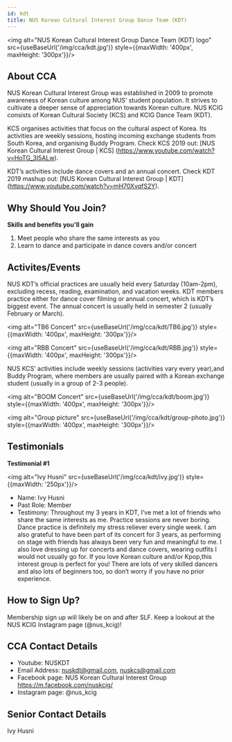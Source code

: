 ```yaml
---
id: kdt
title: NUS Korean Cultural Interest Group Dance Team (KDT)
---
```



<img alt="NUS Korean Cultural Interest Group Dance Team (KDT) logo" src={useBaseUrl('/img/cca/kdt.jpg')} style={{maxWidth: '400px', maxHeight: '300px'}}/>

## About CCA
NUS Korean Cultural Interest Group was established in 2009 to promote awareness of Korean culture among NUS’ student population. It strives to cultivate a deeper sense of appreciation towards Korean culture. NUS KCIG consists of Korean Cultural Society (KCS) and KCIG Dance Team (KDT). 

KCS organises activities that focus on the cultural aspect of Korea. Its activities are weekly sessions, hosting incoming exchange students from South Korea, and organising Buddy Program. Check KCS 2019 out: [NUS Korean Cultural Interest Group | KCS] (https://www.youtube.com/watch?v=HoTG_3I5ALw). 

KDT’s activities include dance covers and an annual concert. Check KDT 2019 mashup out: [NUS Korean Cultural Interest Group | KDT] (https://www.youtube.com/watch?v=mH70XvqfS2Y).


## Why Should You Join?
**Skills and benefits you'll gain**
1. Meet people who share the same interests as you
2. Learn to dance and participate in dance covers and/or concert


## Activites/Events
NUS KDT’s official practices are usually held every Saturday (10am-2pm), excluding recess, reading, examination, and vacation weeks. KDT members practice either for dance cover filming or annual concert, which is KDT’s biggest event. The annual concert is usually held in semester 2 (usually February or March). 

<img alt="TB6 Concert" src={useBaseUrl('/img/cca/kdt/TB6.jpg')} style={{maxWidth: '400px', maxHeight: '300px'}}/>

<img alt="RBB Concert" src={useBaseUrl('/img/cca/kdt/RBB.jpg')} style={{maxWidth: '400px', maxHeight: '300px'}}/>

NUS KCS’ activities include weekly sessions (activities vary every year),and Buddy Program, where members are usually paired with a Korean exchange student (usually in a group of 2-3 people).

<img alt="BOOM Concert" src={useBaseUrl('/img/cca/kdt/boom.jpg')} style={{maxWidth: '400px', maxHeight: '300px'}}/>

<img alt="Group picture" src={useBaseUrl('/img/cca/kdt/group-photo.jpg')} style={{maxWidth: '400px', maxHeight: '300px'}}/>


## Testimonials
**Testimonial #1**

<img alt="Ivy Husni" src={useBaseUrl('/img/cca/kdt/ivy.jpg')} style={{maxWidth: '250px'}}/>

- Name: Ivy Husni 
- Past Role: Member
- Testimony: Throughout my 3 years in KDT, I’ve met a lot of friends who share the same interests as me. Practice sessions are never boring. Dance practice is definitely my stress reliever every single week. I am also grateful to have been part of its concert for 3 years, as performing on stage with friends has always been very fun and meaningful to me. I also love dressing up for concerts and dance covers, wearing outfits I would not usually go for. If you love Korean culture and/or Kpop,this interest group is perfect for you! There are lots of very skilled dancers and also lots of beginners too, so don’t worry if you have no prior experience. 


## How to Sign Up?
Membership sign up will likely be on and after SLF. Keep a lookout at the NUS KCIG Instagram page (@nus_kcig)!


## CCA Contact Details
- Youtube: NUSKDT
- Email Address: nuskdt@gmail.com, nuskcs@gmail.com 
- Facebook page: NUS Korean Cultural Interest Group https://m.facebook.com/nuskcig/ 
- Instagram page: @nus_kcig


## Senior Contact Details
Ivy Husni
